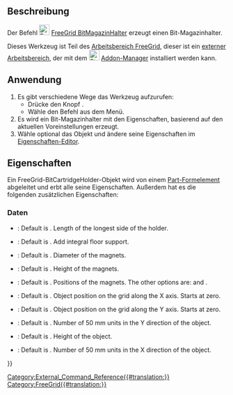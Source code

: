 <languages/>

{{Docnav
|[[FreeGrid_StorageBox/de|LagerKasten]]
|[[FreeGrid_StorageGrid/de|LagerGitter]]
|[[FreeGrid_Workbench/de|FreeGrid]]
|IconL=FreeGrid_StorageBox.svg
|IconR=FreeGrid_StorageGrid.svg
|IconC=FreeGridWorkbench.svg
}}

{{GuiCommand/de
|Name=FreeGrid BitCartridgeHolder
|Name/de=FreeGrid BitMagazinHalter
|MenuLocation=FreeeGrid → Bit-Magazinhalter
|Workbenches=[[FreeGrid_Workbench/de|FreeGrid]]
|Version=
|SeeAlso=
}}

<span id="Description"></span>
==Beschreibung==

Der Befehl [[Image:FreeGrid_BitCartridgeHolder.svg|24px]] [[FreeGrid_BitCartridgeHolder/de|FreeGrid BitMagazinHalter]] erzeugt einen Bit-Magazinhalter.

Dieses Werkzeug ist Teil des  [[FreeGrid_Workbench/de|Arbeitsbereich FreeGrid]], dieser ist ein [[External_workbenches/de|externer Arbeitsbereich]], der mit dem [[Image:Std_AddonMgr.svg|24px]] [[Std_AddonMgr/de|Addon-Manager]] installiert werden kann.

<span id="Usage"></span>
==Anwendung==

# Es gibt verschiedene Wege das Werkzeug aufzurufen:
#* Drücke den Knopf {{Button|[[Image:FreeGrid_BitCartridgeHolder.svg|16px]] [[FreeGrid_BitCartridgeHolder/de|Bit-Magazinhalter]]}}.
#* Wähle den Befehl {{MenuCommand|FreeGrid → [[Image:FreeGrid_BitCartridgeHolder.svg|16px]] Bit-Magazinhalter}} aus dem Menü.
# Es wird ein Bit-Magazinhalter mit den Eigenschaften, basierend auf den aktuellen Voreinstellungen erzeugt.
# Wähle optional das Objekt und ändere seine Eigenschaften im [[Property_editor/de|Eigenschaften-Editor]].

<span id="Properties"></span>
==Eigenschaften==

Ein FreeGrid-BitCartridgeHolder-Objekt wird von einem [[Part_Feature/de|Part-Formelement]] abgeleitet und erbt alle seine Eigenschaften. Außerdem hat es die folgenden zusätzlichen Eigenschaften:

<span id="Data"></span>
===Daten===

{{Properties_Title|Bit Cartridge Holder features}}

<div lang="en" dir="ltr" class="mw-content-ltr">
* {{PropertyData|Side Length|Length}}: Default is {{value|15.0 mm}}. Length of the longest side of the holder.
</div>

{{Properties_Title|Box features}}

<div lang="en" dir="ltr" class="mw-content-ltr">
* {{PropertyData|Floor Support|Bool}}: Default is {{TRUE}}. Add integral floor support.
</div>

{{Properties_Title|Magnet mount}}

<div lang="en" dir="ltr" class="mw-content-ltr">
* {{PropertyData|Magnet Diameter|Length}}: Default is {{Value|6 mm}}. Diameter of the magnets.
* {{PropertyData|Magnet Height|Length}}: Default is {{Value|2 mm}}. Height of the magnets.
* {{PropertyData|Magnet Option|Enumeration}}: Default is {{Value|allIntersections}}. Positions of the magnets. The other options are: {{Value|cornersOny}} and {{Value|noMagnets}}.
</div>

{{Properties_Title|Position on grid}}

<div lang="en" dir="ltr" class="mw-content-ltr">
* {{PropertyData|Position X|IntegerConstraint}}: Default is {{Value|0}}. Object position on the grid along the X axis. Starts at zero.
* {{PropertyData|Position Y|IntegerConstraint}}: Default is {{Value|0}}. Object position on the grid along the Y axis. Starts at zero.
</div>

{{Properties_Title|Size}}

<div lang="en" dir="ltr" class="mw-content-ltr">
* {{PropertyData|Depth|IntegerConstraint}}: Default is {{Value|1}}. Number of 50 mm units in the Y direction of the object.
* {{PropertyData|Height|Length}}: Default is {{Value|50 mm}}. Height of the object.
* {{PropertyData|Width|IntegerConstraint}}: Default is {{Value|1}}. Number of 50 mm units in the X direction of the object.
</div>


{{Docnav
|[[FreeGrid_StorageBox/de|LagerKasten]]
|[[FreeGrid_StorageGrid/de|LagerGitter]]
|[[FreeGrid_Workbench/de|FreeGrid]]
|IconL=FreeGrid_StorageBox.svg
|IconR=FreeGrid_StorageGrid.svg
|IconC=FreeGridWorkbench.svg
}}

[[Category:External_Command_Reference{{#translation:}}]]
[[Category:FreeGrid{{#translation:}}]]
{{Userdocnavi{{#translation:}}}}